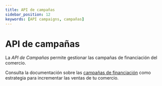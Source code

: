 ```yaml
---
title: API de campañas
sidebar_position: 12
keywords: [API campaigns, campañas]
---
```


# API de campañas
La *API de Campañas* permite gestionar las campañas de financiación del comercio.

Consulta la documentación sobre las [campañas de financiación](https://ayuda.aplazame.com/hc/es-es/sections/360004277640-Campa%C3%B1as-de-financiaci%C3%B3n) como estrategia para incrementar las ventas de tu comercio.
